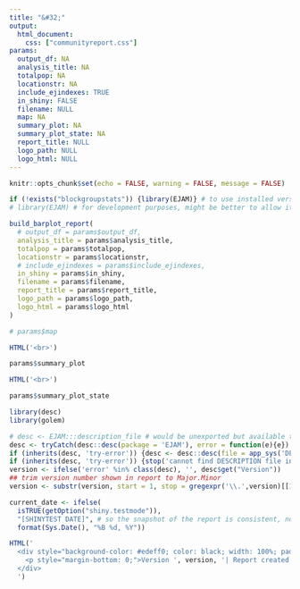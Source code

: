 ```yaml
---
title: "&#32;"
output: 
  html_document:
    css: ["communityreport.css"]
params:
  output_df: NA
  analysis_title: NA
  totalpop: NA
  locationstr: NA
  include_ejindexes: TRUE
  in_shiny: FALSE
  filename: NULL
  map: NA
  summary_plot: NA
  summary_plot_state: NA
  report_title: NULL
  logo_path: NULL
  logo_html: NULL
---
```


```r
knitr::opts_chunk$set(echo = FALSE, warning = FALSE, message = FALSE)
```

```r
if (!exists("blockgroupstats")) {library(EJAM)} # to use installed version only if not already attached
# library(EJAM) # for development purposes, might be better to allow it to use the loaded version from load_all() if that is already available, rather than always/only using the installed version here ***

build_barplot_report(
  # output_df = params$output_df,
  analysis_title = params$analysis_title,
  totalpop = params$totalpop,
  locationstr = params$locationstr,
  # include_ejindexes = params$include_ejindexes,
  in_shiny = params$in_shiny,
  filename = params$filename,
  report_title = params$report_title,
  logo_path = params$logo_path,
  logo_html = params$logo_html
)
```

```r

# params$map

```

```r
HTML('<br>')
```

```r

params$summary_plot

```

```r
HTML('<br>')
```

```r

params$summary_plot_state

```

```r

library(desc)
library(golem)

# desc <- EJAM:::description_file # would be unexported but available to functions if EJAM pkg is attached. see global_defaults_*.R
desc <- tryCatch(desc::desc(package = 'EJAM'), error = function(e){e})
if (inherits(desc, 'try-error')) {desc <- desc::desc(file = app_sys('DESCRIPTION'))}
if (inherits(desc, 'try-error')) {stop('cannot find DESCRIPTION file in working directory or in EJAM package')}
version <- ifelse('error' %in% class(desc), '', desc$get("Version"))
## trim version number shown in report to Major.Minor
version <- substr(version, start = 1, stop = gregexpr('\\.',version)[[1]][2] - 1)

current_date <- ifelse(
  isTRUE(getOption("shiny.testmode")),
  "[SHINYTEST DATE]", # so the snapshot of the report is consistent, not diff date each time tested
  format(Sys.Date(), "%B %d, %Y"))

HTML('
  <div style="background-color: #edeff0; color: black; width: 100%; padding: 10px 20px; text-align: right; margin: 10px 0;">
    <p style="margin-bottom: 0;">Version ', version, '| Report created on ', current_date, '</p>
  </div>
  ')
```

